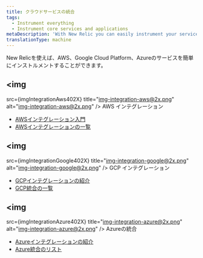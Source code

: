 ```yaml
---
title: クラウドサービスの統合
tags:
  - Instrument everything
  - Instrument core services and applications
metaDescription: 'With New Relic you can easily instrument your services in AWS, Google Cloud Platform, and Azure.'
translationType: machine
---
```





New Relicを使えば、AWS、Google Cloud Platform、Azureのサービスを簡単にインストルメントすることができます。

## <ImageSizing width="64px" height="64px" verticalAlign="middle"><img
  src={imgIntegrationAws402X}
  title="img-integration-aws@2x.png"
  alt="img-integration-aws@2x.png"
/> </ImageSizing>AWS インテグレーション

* [AWSインテグレーション入門](/docs/integrations/amazon-integrations/get-started/introduction-aws-integrations)
* [AWSインテグレーションの一覧](/docs/infrastructure/amazon-integrations/aws-integrations-list)

## <ImageSizing width="64px" height="64px" verticalAlign="middle"><img
  src={imgIntegrationGoogle402X}
  title="img-integration-google@2x.png"
  alt="img-integration-google@2x.png"
/> </ImageSizing>GCP インテグレーション

* [GCPインテグレーションの紹介](/docs/integrations/google-cloud-platform-integrations/getting-started/introduction-google-cloud-platform-integrations)
* [GCP統合の一覧](/docs/integrations/google-cloud-platform-integrations/gcp-integrations-list)

## <ImageSizing width="64px" height="64px" verticalAlign="middle"><img
  src={imgIntegrationAzure402X}
  title="img-integration-azure@2x.png"
  alt="img-integration-azure@2x.png"
/> </ImageSizing>Azureの統合

* [Azureインテグレーションの紹介](/docs/integrations/microsoft-azure-integrations/getting-started/introduction-azure-monitoring-integrations)
* [Azure統合のリスト](/docs/integrations/microsoft-azure-integrations/azure-integrations-list)
